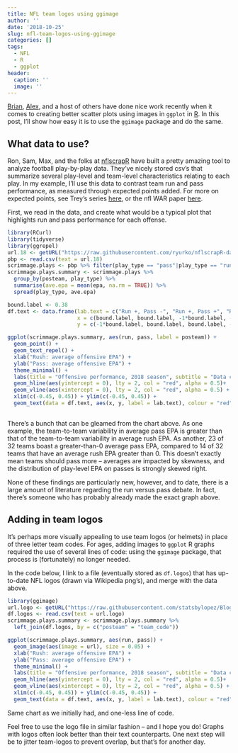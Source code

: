 ```yaml
---
title: NFL team logos using ggimage
author: ''
date: '2018-10-25'
slug: nfl-team-logos-using-ggimage
categories: []
tags:
  - NFL
  - R
  - ggplot
header:
  caption: ''
  image: ''
---
```



[Brian](https://twitter.com/bburkeESPN/status/1055150920340774912), [Alex](https://twitter.com/abresler/status/1055446174730240000), and a host of others have done nice work recently when it comes to creating better scatter plots using images in `ggplot` in [R](https://cran.r-project.org/). In this post, I'll show how easy it is to use the `ggimage` package and do the same.

## What data to use?

Ron, Sam, Max, and the folks at [nflscrapR](https://github.com/maksimhorowitz/nflscrapR) have built a pretty amazing tool to analyze football play-by-play data. They've nicely stored csv's that summarize several play-level and team-level characteristics relating to each play. In my example, I'll use this data to contrast team run and pass performance, as measured through expected points added. For more on expected points, see Trey's series [here](http://thespread.us/expected-points.html), or the nfl WAR paper [here](https://arxiv.org/abs/1802.00998).

First, we read in the data, and create what would be a typical plot that highlights run and pass performance for each offense.

```r
library(RCurl)
library(tidyverse)
library(ggrepel)
url.18 <- getURL("https://raw.githubusercontent.com/ryurko/nflscrapR-data/master/play_by_play_data/regular_season/reg_pbp_2018.csv")
pbp <- read.csv(text = url.18)
scrimmage.plays <- pbp %>% filter(play_type == "pass"|play_type == "run")
scrimmage.plays.summary <- scrimmage.plays %>% 
  group_by(posteam, play_type) %>% 
  summarise(ave.epa = mean(epa, na.rm = TRUE)) %>%
  spread(play_type, ave.epa)

bound.label <- 0.38
df.text <- data.frame(lab.text = c("Run +, Pass -", "Run +, Pass +", "Run -, Pass +", "Run -, Pass -"), 
                      x = c(bound.label, bound.label, -1*bound.label, -1*bound.label), 
                      y = c(-1*bound.label, bound.label, bound.label, -1*bound.label))

ggplot(scrimmage.plays.summary, aes(run, pass, label = posteam)) + 
  geom_point() + 
  geom_text_repel() + 
  xlab("Rush: average offensive EPA") + 
  ylab("Pass: average offensive EPA") + 
  theme_minimal() + 
  labs(title = "Offensive performance, 2018 season", subtitle = "Data courtesy: nflscrapR") + 
  geom_hline(aes(yintercept = 0), lty = 2, col = "red", alpha = 0.5)+ 
  geom_vline(aes(xintercept = 0), lty = 2, col = "red", alpha = 0.5) + 
  xlim(c(-0.45, 0.45)) + ylim(c(-0.45, 0.45)) + 
  geom_text(data = df.text, aes(x, y, label = lab.text), colour = "red")
  
```

There's a bunch that can be gleamed from the chart above. As one example, the team-to-team variability in average pass EPA is greater than that of the team-to-team variability in average rush EPA. As another, 23 of 32 teams boast a greater-than-0 average pass EPA, compared to 14 of 32 teams that have an average rush EPA greater than 0. This doesn't exactly mean teams should pass more -- averages are impacted by skewness, and the distribution of play-level EPA on passes is strongly skewed right.

None of these findings are particularly new, however, and to date, there is a large amount of literature regarding the run versus pass debate. In fact, there's someone who has probably already made the exact graph above.

## Adding in team logos

It's perhaps more visually appealing to use team logos (or helmets) in place of three letter team codes. For ages, adding images to `ggplot` R graphs required the use of several lines of code: using the `ggimage` package, that process is (fortunately) no longer needed.

In the code below, I link to a file (eventually stored as `df.logos`) that has up-to-date NFL logos (drawn via Wikipedia png's), and merge with the data above. 

```r
library(ggimage)
url.logo <- getURL("https://raw.githubusercontent.com/statsbylopez/BlogPosts/master/nfl_teamlogos.csv")
df.logos <- read.csv(text = url.logo)
scrimmage.plays.summary <- scrimmage.plays.summary %>% 
  left_join(df.logos, by = c("posteam" = "team_code"))

ggplot(scrimmage.plays.summary, aes(run, pass)) + 
  geom_image(aes(image = url), size = 0.05) + 
  xlab("Rush: average offensive EPA") + 
  ylab("Pass: average offensive EPA") + 
  theme_minimal() + 
  labs(title = "Offensive performance, 2018 season", subtitle = "Data courtesy: nflscrapR") + 
  geom_hline(aes(yintercept = 0), lty = 2, col = "red", alpha = 0.5)+ 
  geom_vline(aes(xintercept = 0), lty = 2, col = "red", alpha = 0.5) + 
  xlim(c(-0.45, 0.45)) + ylim(c(-0.45, 0.45)) + 
  geom_text(data = df.text, aes(x, y, label = lab.text), colour = "red")
```

Same chart as we initially had, and one-less line of code. 

Feel free to use the logo file in similar fashion -- and I hope you do! Graphs with logos often look better than their text counterparts. One next step will be to jitter team-logos to prevent overlap, but that's for another day. 